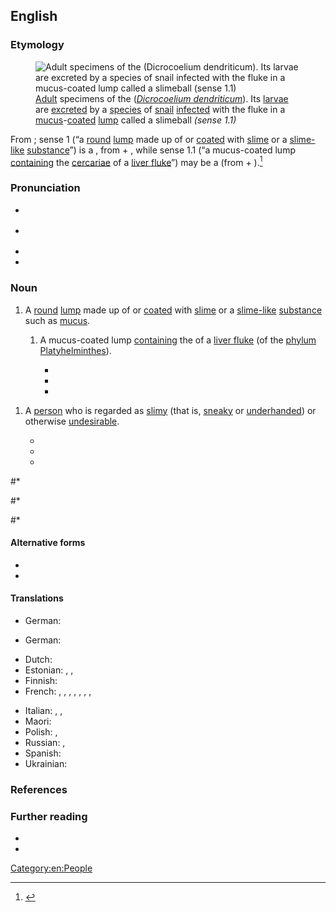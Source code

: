 ==English==
{{was wotd|2019|November|24}}

===Etymology===
[[File:Dicrocoelium-adult-fresh.jpg|thumb|[[adult|Adult]] specimens of the {{vern|lancet fluke}} (''[[Dicrocoelium dendriticum]]''). Its [[larva]]e are [[excrete]]d by a [[species]] of [[snail]] [[infect]]ed with the fluke in a [[mucus]]-[[coated#Adjective|coated]] [[lump#Noun|lump]] called a slimeball ''(sense 1.1)'']]

From {{compound|en|slime|ball}}; sense 1 (“a [[round#Adjective|round]] [[lump#Noun|lump]] made up of or [[coat#Verb|coated]] with [[slime#Noun|slime]] or a [[slimelike|slime-like]] [[substance]]”) is a {{calque|en|de|Schleimkugel|nocap=1}}, from {{m|de|Schleim|t=mucus; slime}} + {{m|de|Kugel|t=ball}}, while sense 1.1 (“a mucus-coated lump [[contain]]ing the [[cercaria]]e of a [[liver fluke]]”) may be a {{calque|en|de|Schleimball|nocap=1}} (from {{m|de|Schleim}} + {{m|de|Ball|t=ball}}).<ref>{{R:OED Online|pos=n|id=75830622|date=December 2018}}</ref>

===Pronunciation===
* {{a|RP}} {{IPA|en|/ˈslaɪmbɔːl/}}
* {{a|GA}} {{IPA|en|/ˈslaɪmˌbɔl/}}
* {{audio|en|En-au-slimeball.ogg|Audio (AU)}}
* {{hyphenation|en|slime|ball}}

===Noun===
{{en-noun}}

# {{lb|en|biology}} A [[round#Adjective|round]] [[lump#Noun|lump]] made up of or [[coat#Verb|coated]] with [[slime#Noun|slime]] or a [[slimelike|slime-like]] [[substance]] such as [[mucus]].
## {{lb|en|helminthology|specifically}} A mucus-coated lump [[contain]]ing the {{l|en|cercaria|cercariae|[[parasitic]] [[larva]]e}} of a [[liver fluke]] (of the [[phylum]] [[Platyhelminthes]]).
##* {{quote-book|en|author=J[ohn] T. Lucker|author2=A. O. Foster|chapter=Adult Tapeworms|title=Parasites and Parasitic Diseases of Sheep|series=Farmers’ Bulletin|seriesvolume=no. 1330|location=Washington, D.C.|publisher={{w|United States Department of Agriculture}}|month=May|year=1957|page=38|pageurl=https://books.google.com/books?id=nrteJmgpba0C&pg=PA38|oclc=15715327|passage=The eggs [of a lancet fluke (''[[Dicrocoelium dendriticum]]'')] that pass out with the manure of an infested sheep do not hatch in the open. When eaten by the snail, they hatch and finally give rise to larvae that pass out of the snail's body in gelatinous "'''slime'''[-]'''balls'''."}}
##* {{quote-book|en|author=J[ames] D[esmond] Smyth|chapter=Digenea: Bucephalidae, Fasciolidae, Opisthorchiidae, Dicrocoeliidae|title=Introduction to Animal Parasitology|series=Biological Science Texts|edition=2nd|location=New York, N.Y.|publisher=[[w:Wiley (publisher)|John Wiley & Sons]]|year=1976|page=181|column=2|isbn=978-0-470-98921-0|edition2=3rd|location2=Cambridge, Cambridgeshire; New York, N.Y.|publisher2={{w|Cambridge University Press}}|year2=1994|page2=215|pageurl2=https://books.google.com/books?id=j1TD9FiEY-sC&pg=PA215|column2=2|isbn2=978-0-521-41770-9|passage=The cercariae contain massive glands, formerly considered to be penetration glands, but now believed to produce the slime responsible for the formation of these balls. It is likely that the slime produced by the snail itself may contribute, at least partly, to the formation of a '''slimeball'''.}}
##* {{quote-book|en|author=A. M. Marty|author2=E. M. Andersen|chapter=Helminthology|editors=Wilhelm Doerr, Gerhard Seifert, and Erwin Uehlinger|title=Tropical Pathology|series=Spezielle pathologische Anatomie: Ein Lehr- und Nachschlagewerk [Special Pathological Anatomy: A Teaching and Reference Work]|seriesvolume=8|edition=2nd|location=Berlin; Heidelberg|publisher=[[w:Springer Science+Business Media|Springer-Verlag]]|year=1995|page=827|pageurl=https://books.google.com/books?id=Ty248lJd1HIC&pg=PA827|isbn=978-3-540-57673-0|passage=These flukes have three hosts. [...] As the infected snail crawls along it leaves '''slime balls''' containing cercaria on grass. An ant, ''Formica fusca'', the arthropod host for ''D. dendriticum'' in the United States, is infected when it ingests the '''slime balls'''. Mammals are infected by consuming ants containing encysted metacercaria.}}
<!--##* {{quote-book|en|author=V. Kumar|chapter=Dicrocoeliasis and Eurytremiasis|title=Trematode Infections and Diseases of Man and Animals|location=Dordrecht|publisher=[[w:Springer Science+Business Media|Kluwer Academic Publishers]] in collaboration with [[w:Institute of Tropical Medicine Antwerp|ITG Press]]|year=1999|section=section 5.2.2.1 (Features of Life Cycle)|page=223|pageurl=https://books.google.com/books?id=1oWJGDaMMHwC&pg=PA223|isbn=978-0-7923-5509-0|passage=The '''slime-balls''', which are whitish and have fluid gel-like consistency and in which the cercariae lie in free state, appear 120 to 150 days after the ingestion of eggs by the mollusc.}}-->
# {{lb|en|originally|US|colloquial|derogatory}} A [[person]] who is regarded as [[slimy]] (that is, [[sneaky]] or [[underhanded]]) or otherwise [[undesirable]].
#: {{synonyms|en|scuzzball|sleazeball|slimebag}}
#* {{quote-book|en|author=Daniel Lynch|title=A Killing Frost|location=New York, N.Y.|publisher=[[w:Kensington Books|Kensington Publishing Corp.]]|year=1987|page=10|isbn=978-0-8217-2187-2|passage=Even '''slimeballs''' were entitled to representation, though.}}
#* {{quote-book|en|author={{w|John Lahr}}|title={{w|The Manchurian Candidate}}: A Play [...] From the Novel by {{w|Richard Condon}}|location=New York, N.Y.|publisher={{w|Dramatists Play Service}}|year=1993|page=72|pageurl=https://books.google.com/books?id=oWgCq6c2010C&pg=PA72|isbn=978-0-8222-1339-0|passage=And I put my hands on her jugs. She goes crazy. She says 'Take your hands off me '''slimeball'''!' So I go, 'Rona, watch your language!' And she goes, 'If you wanna have fun with your hands, why don't you pass the time playin' solitaire.'}}
#* {{quote-book|en|author={{w|Dinty W. Moore}}|chapter=Back to Nature|title=The Emperor’s Virtual Clothes: The Naked Truth about Internet Culture|location=Chapel Hill, N.C.|publisher=Algonquin Books of Chapel Hill, [[w:Workman Publishing Company|Workman Publishing]]|year=1995|page=199|pageurl=https://books.google.com/books?id=ddjO6k3f0nMC&pg=PA199|isbn=978-1-56512-096-9|passage=[T]here will always be spies, and spooks, and counterspooks. Some of these '''slimeballs''' are perhaps breaking into Pentagon computers at this very moment, finding the dirty pictures some bored programmer stored on a corner of the hard disk.}}
<!--#* {{quote-book|en|author=Tim LeBon|chapter=The Emotions and Reason|title=Wise Therapy: Philosophy for Counsellors|series=SPC [School of Psychotherapy and Counselling] Series|location=London; New York, N.Y.|publisher=[[w:Continuum International Publishing Group|Continuum]]|year=2001|section=part 2 (The Emotions, Reason and the Meaning of Life)|page=117|pageurl=https://books.google.com/books?id=bRgygadghpMC&pg=PA117|isbn=978-0-8264-5782-0|passage=[T]he man held the view that ‘All car dealers are '''slime-balls'''’ which, naturally enough, led to anxiety whenever confronted by a car dealer. Once this belief was challenged as an over-generalization, the man’s anxiety when buying a car subsided [...].}}
#* {{quote-book|en|author=Shelagh Lynne Supeene|chapter=10|title=My Name is Mitch|location=Victoria, B.C.; Custer, Wash.|publisher=Orca Book Publishers|year=2003|page=67|pageurl=https://books.google.com/books?id=4LEi36R4kZUC&pg=PA67|isbn=978-1-55143-255-7|passage=He is like a shape shifter. Great guy one minute, '''slime ball''' the next. Only in his case the change is permanent.}}-->
#* {{quote-book|en|author={{w|John Grisham}}|title=[[w:The Confession (novel)|The Confession: A Novel]]|location=New York, N.Y.|publisher=[[w:Doubleday (publisher)|Doubleday]]|year=2010|isbn=978-0-385-52804-7|edition2=Bantam Books trade paperback|location2=New York, N.Y.|publisher2={{w|Bantam Books}}|year2=2012|page2=342|pageurl2=https://books.google.com/books?id=O4L7mBLd10UC&pg=PA342|isbn2=978-0-345-53455-2|passage=He cursed Flak, then watched with horror as the '''slimeball''' explained to the world exactly how he, Kerber, had obtained the confession.}}
<!--#* {{quote-book|en|author=Karl J. Stenstrom|chapter=How It All Started|title=The Low Road|location=[Bloomington, Ind.]|publisher={{w|Xlibris}}|year=2011|page=3|pageurl=https://books.google.com/books?id=RfJQAAAAQBAJ&pg=PA3|isbn=978-1-4653-7462-2|passage=Nelson was a '''slime-ball''', suck-ass, piece of shit that every good story truly needs.}}-->
#* {{quote-book|en|author={{w|Willy Russell}}|title={{w|The Wrong Boy}}|location=London|publisher=Black Swan, {{w|Transworld Publishers}}|year=2012|page=102|pageurl=https://books.google.com/books?id=8LL5ykPZgXQC&pg=PA102|isbn=978-0-552-99645-7|passage=He said it would be good for me, going to Grimsby; my hideous, horrible, sewer-minded, greeneyed '''slimeball''' of a two-faced, felonious bastard of an uncle.}}
#* {{quote-web|en|author=A. A. Dowd|title={{w|Steven Spielberg}} Finds Fun, and maybe even a Soul, in the Pandering Pastiche of ''[[w:Ready Player One (film)|Ready Player One]]''|url=https://film.avclub.com/steven-spielberg-finds-fun-and-maybe-even-a-soul-in-the-1824094654|archiveurl=https://web.archive.org/web/20180531213806/https://film.avclub.com/steven-spielberg-finds-fun-and-maybe-even-a-soul-in-the-1824094654|archivedate=31 May 2018|work={{w|The A.V. Club}}|date=26 March 2018|passage=Meanwhile, the film's villain, played by {{w|Ben Mendelsohn}}, is a bigwig '''slimeball''' who wants to monopolize and monetize The Oasis through excessive pop-up ads. His true crime, though, is that he's a total noob who doesn't know his stuff.}}

====Alternative forms====
* {{l|en|slime ball}}
* {{l|en|slime-ball}}

====Translations====
{{trans-top|round lump made up of or coated with slime or a slime-like substance}}
* German: {{t|de|Schleimkugel|f}}
{{trans-mid}}
{{trans-bottom}}

{{trans-top|mucus-coated lump of the parasitic larvae of a liver fluke}}
* German: {{t|de|Schleimball|m}}
{{trans-mid}}
{{trans-bottom}}

{{trans-top|person regarded as slimy or otherwise undesirable}}
* Dutch: {{t+|nl|slijmbal|m}}
* Estonian: {{t|et|limapall}} {{qualifier|direct translation}}, {{t|et|libedik}} {{qualifier|informal}}, {{t|et|limukas}} {{qualifier|slang, somewhat vulgar}}
* Finnish: {{t+|fi|limanuljaska}}
* French: {{t+|fr|cochon|m}}, {{t+|fr|enflure|f}}, {{t+|fr|ordure|f}}, {{t+|fr|porc|m}}, {{t+|fr|raclure|f}}, {{t+|fr|sac à foutre|m}}, {{t+|fr|sac à merde|m}}, {{t+|fr|vicelard|m}}
{{trans-mid}}
* Italian: {{t+|it|maiale|m}}, {{t+|it|porco|m}}, {{t+|it|squallido|m}}
* Maori: {{t|mi|kakī mohokura}}
* Polish: {{t+|pl|oblech}}, {{t|pl|obleśniak}}
* Russian: {{t+|ru|слизняк}}, {{t+|ru|па́дло|n}}
* Spanish: {{t+|es|baboso|m}}
* Ukrainian: {{t|uk|слизняк}}
{{trans-bottom}}

===References===
<references />

===Further reading===
* {{pedia|slime ball|slime ball (disambiguation)}}
* {{R:Lexico|pos=n}}

{{C|en|Personality}}

[[Category:en:People]]